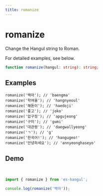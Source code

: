 ```yaml
---
title: romanize
---
```



# romanize

Change the Hangul string to Roman.

For detailed examples, see below.

```typescript
function romanize(hangul: string): string;
```

## Examples

```tsx
romanize('백마'); // 'baengma'
romanize('학여울'); // 'hangnyeoul'
romanize('해돋이'); // 'haedoji'
romanize('좋고'); // 'joko'
romanize('압구정'); // 'apgujeong'
romanize('구미'); // 'gumi'
romanize('대관령'); // 'daegwallyeong'
romanize('ㄱ'); // 'g'
romanize('한국어!'); // 'hangugeo!'
romanize('안녕하세요'); // 'annyeonghaseyo'
```

## Demo

<br />

<Sandpack>

```ts index.ts
import { romanize } from 'es-hangul';

console.log(romanize('백마'));
```

</Sandpack>

